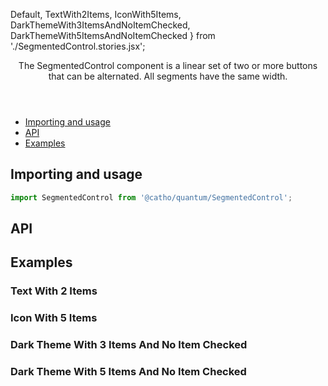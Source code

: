 


  Default,
  TextWith2Items,
  IconWith5Items,
  DarkThemeWith3ItemsAndNoItemChecked,
  DarkThemeWith5ItemsAndNoItemChecked
} from './SegmentedControl.stories.jsx';

<Meta title="SegmentedControl" component={SegmentedControl} />

<Header title="SegmentedControl">
  The SegmentedControl component is a linear set of two or more buttons that can be alternated. All segments have the same width.
</Header>

- [Importing and usage](#importing)
- [API](#api)
- [Examples](#examples)

## <a id="importing"></a>Importing and usage

```js
import SegmentedControl from '@catho/quantum/SegmentedControl';
```

<Canvas>
  <Story story={Default} />
</Canvas>

## <a id="api"></a>API

<ArgsTable of={SegmentedControl} />

## <a id="examples"></a>Examples

### Text With 2 Items

<Canvas>
  <Story story={TextWith2Items} />
</Canvas>

### Icon With 5 Items

<Canvas>
  <Story story={IconWith5Items} />
</Canvas>

### Dark Theme With 3 Items And No Item Checked

<Canvas>
  <Story story={DarkThemeWith3ItemsAndNoItemChecked} />
</Canvas>

### Dark Theme With 5 Items And No Item Checked

<Canvas>
  <Story story={DarkThemeWith5ItemsAndNoItemChecked} />
</Canvas>
